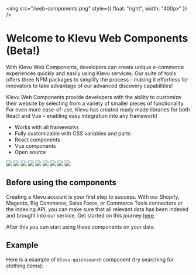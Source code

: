 
<Meta title="Welcome" />

<img src="/web-components.png" style={{ float: "right", width: "400px" }} />

# Welcome to Klevu Web Components (Beta!)

With Klevu Web Components, developers can create unique e-commerce experiences quickly and easily using Klevu services.
Our suite of tools offers three NPM packages to simplify the process - making it effortless for innovators to take advantage of our advanced discovery capabilities!

Klevu Web Components provide developers with the ability to customize their website by selecting from
a variety of smaller pieces of functionality. For even more ease-of-use, Klevu has created ready made
libraries for both React and Vue – enabling easy integration into any framework!

- Works with all frameworks
- Fully customizable with CSS variables and parts
- React components
- Vue components
- Open source

[![](https://img.shields.io/badge/Discord-Join%20the%20chat-5965f2.svg?style=flat-square&logo=discord&logoColor=white)](https://discord.gg/Jrud6Zj5Hy)
[![](https://data.jsdelivr.com/v1/package/npm/@klevu/ui/badge)](https://www.jsdelivr.com/package/npm/@klevu/ui)
[![](https://img.shields.io/badge/GitHub-Source-black?logo=github)](https://github.com/klevultd/frontend-sdk/tree/master/packages/klevu-ui)
[![](https://badgen.net/npm/v/@klevu/ui)](https://www.npmjs.com/package/@klevu/ui)
[![](https://badgen.net/bundlephobia/minzip/@klevu/ui)](https://bundlephobia.com/package/@klevu/ui)
[![](https://badgen.net/npm/dt/@klevu/ui)](https://www.npmjs.com/package/@klevu/ui)
[![](https://badgen.net/npm/dw/@klevu/ui)](https://www.npmjs.com/package/@klevu/ui)
[![](https://badgen.net/github/stars/klevultd/frontend-sdk?color=purple)](https://github.com/klevultd/frontend-sdk/tree/master/packages/klevu-ui)
[![](https://badgen.net/github/issues/klevultd/frontend-sdk?color=purple)](https://github.com/klevultd/frontend-sdk/tree/master/packages/klevu-ui)

## Before using the components

Creating a Klevu account is your first step to success. With our Shopify, Magento, Big Commerce,
Sales Force, or Commerce Tools connectors or the indexing API, you can make sure that all relevant data has
been indexed and brought into our service. Get started on this journey [here](https://box.klevu.com/merchant/signup).

After this you can start using these components on your data.

## Example

Here is a example of `klevu-quicksearch` component (try searching for clothing items):

<Canvas>
  <Story height="700px" id="apps-quicksearch--quicksearch" />
</Canvas>
